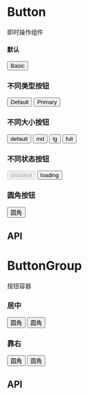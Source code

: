 

<Meta title="Components/Button" component={Button} />

# Button

即时操作组件

#### 默认
<Canvas>
  <Story name="Basic">
    <Button>Basic</Button>
  </Story>
</Canvas>

### 不同类型按钮
<Canvas>
  <Story name="Type">
    <ButtonGroup>
    <Button>Default</Button>
    <Button type="primary">Primary</Button>
  </ButtonGroup>
  </Story>
</Canvas>

### 不同大小按钮
<Canvas>
  <Story name="Size">
    <ButtonGroup>
    <Button type="primary">default</Button>
    <Button type="primary" size="md">md</Button>
    <Button type="primary" size="lg">lg</Button>
    <Button type="primary" size="full">full</Button>
    </ButtonGroup>
  </Story>
</Canvas>

### 不同状态按钮

<Canvas>
  <Story name="Status">
    <ButtonGroup>
    <Button disabled>disabled</Button>
    <Button type="primary" loading>loading</Button>
    </ButtonGroup>
  </Story>
</Canvas>

### 圆角按钮

<Canvas>
  <Story name="Rounded">
    <ButtonGroup>
    <Button type="primary" rounded>圆角</Button>
    </ButtonGroup>
  </Story>
</Canvas>

## API
<ArgsTable of={Button} />


# ButtonGroup

按钮容器

### 居中
<Canvas>
  <Story name="AlignMiddle ButtonGroup">
    <ButtonGroup alignMiddle>
    <Button type="primary" rounded>圆角</Button>
    <Button type="primary" rounded>圆角</Button>
    </ButtonGroup>
  </Story>
</Canvas>

### 靠右
<Canvas>
  <Story name="AlignRight ButtonGroup">
    <ButtonGroup alignRight>
    <Button type="primary" rounded>圆角</Button>
    <Button type="primary" rounded>圆角</Button>
    </ButtonGroup>
  </Story>
</Canvas>

## API
<ArgsTable of={ButtonGroup} />

